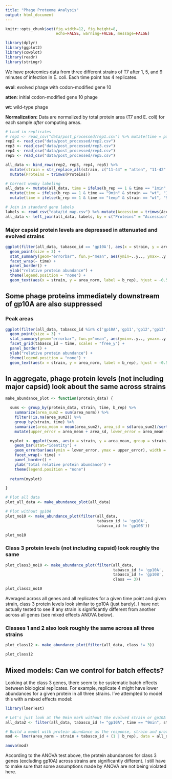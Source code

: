 ```yaml
---
title: "Phage Proteome Analysis"
output: html_document
---
```


```r
knitr::opts_chunk$set(fig.width=12, fig.height=8,
                      echo=FALSE, warning=FALSE, message=FALSE)

library(dplyr)
library(ggplot2)
library(cowplot)
library(readr)
library(stringr)
```


We have proteomics data from three different strains of T7 after 1, 5, and 9 minutes of infection in E. coli. Each time point has 4 replicates.

**evol**: evolved phage with codon-modified gene 10

**atten**: initial codon-modified gene 10 phage

**wt**: wild-type phage

**Normalization:** Data are normalized by total protein area (T7 and E. coli) for each sample _after_ computing areas.


```r

# Load in replicates
# rep1 <- read_csv("data/post_processed/rep1.csv") %>% mutate(time = paste0(time, "min"))
rep2 <- read_csv("data/post_processed/rep2.csv")
rep3 <- read_csv("data/post_processed/rep3.csv")
rep4 <- read_csv("data/post_processed/rep4.csv")
rep5 <- read_csv("data/post_processed/rep5.csv")

all_data <- bind_rows(rep2, rep3, rep4, rep5) %>%
  mutate(strain = str_replace_all(strain, c("11-44" = "atten", "11-42" = "evol", "11-46" = "wt"))) %>%
  mutate(Proteins = trimws(Proteins))

# Correct wonky labeling
all_data <- mutate(all_data, time = ifelse(b_rep == 1 & time == "1min" & strain == "wt", "temp", time)) %>% 
  mutate(time = ifelse(b_rep == 1 & time == "9min" & strain == "wt", "1min", time)) %>% 
  mutate(time = ifelse(b_rep == 1 & time == "temp" & strain == "wt", "9min", time))

# Join in standard gene labels
labels <- read_csv("data/id_map.csv") %>% mutate(Accession = trimws(Accession))
all_data <- left_join(all_data, labels, by = c("Proteins" = "Accession"))
```

### Major capsid protein levels are depressed in attenuated and evolved strains

```r
ggplot(filter(all_data, tabasco_id == 'gp10A'), aes(x = strain, y = area_norm, group = strain, color=factor(strain), order = desc(strain))) + 
  geom_point(size = 3) +
  stat_summary(geom="errorbar", fun.y="mean", aes(ymin=..y.., ymax=..y..), size=1) +
  facet_wrap(~ time) +
  panel_border() +
  ylab("relative protein abundance") +
  theme(legend.position = "none") +
  geom_text(aes(x = strain, y = area_norm, label = b_rep), hjust = -0.5)

```

## Some phage proteins immediately downstream of gp10A are also suppressed

### Peak areas
```r

ggplot(filter(all_data, tabasco_id %in% c('gp10A','gp11','gp12','gp13','gp14','gp15')), aes(x = strain, y = area_norm, group = strain, color=factor(strain), order = desc(strain))) + 
  geom_point(size = 3) +
  stat_summary(geom="errorbar", fun.y="mean", aes(ymin=..y.., ymax=..y..), size=1) +
  facet_grid(tabasco_id ~ time, scales = "free_y") +
  panel_border() +
  ylab("relative protein abundance") +
  theme(legend.position = "none") +
  geom_text(aes(x = strain, y = area_norm, label = b_rep), hjust = -0.5)

```

## In aggregate, phage protein levels (not including major capsid) look about the same across strains

```r

make_abundance_plot <- function(protein_data) {

  sums <- group_by(protein_data, strain, time, b_rep) %>% 
    summarize(area_sum2 = sum(area_norm)) %>% 
    filter(!is.na(area_sum2)) %>%
    group_by(strain, time) %>%
    summarize(area_mean = mean(area_sum2), area_sd = sd(area_sum2)/sqrt(n())) %>%
    mutate(upper_error = area_mean + area_sd, lower_error = area_mean - area_sd)

  myplot <- ggplot(sums, aes(x = strain, y = area_mean, group = strain, fill=factor(strain))) + 
    geom_bar(stat="identity") +
    geom_errorbar(aes(ymin = lower_error, ymax = upper_error), width = 0.5) +
    facet_wrap(~ time) +
    panel_border() +
    ylab('total relative protein abundance') +
    theme(legend.position = "none")
  
  return(myplot)

}

# Plot all data
plot_all_data <- make_abundance_plot(all_data)

# Plot without gp10A
plot_no10 <- make_abundance_plot(filter(all_data, 
                                        tabasco_id != 'gp10A', 
                                        tabasco_id != 'gp10B'))

plot_no10

```

### Class 3 protein levels (not including capsid) look roughly the same

```r

plot_class3_no10 <- make_abundance_plot(filter(all_data, 
                                               tabasco_id != 'gp10A', 
                                               tabasco_id != 'gp10B', 
                                               class == 3))

plot_class3_no10

```

Averaged across all genes and all replicates for a given time point and given strain, class 3 protein levels look similar to gp10A (just barely). I have not actually tested to see if any strain is significantly different from another across all genes (see mixed effects ANOVA below).

### Classes 1 and 2 also look roughly the same across all three strains

```r

plot_class12 <- make_abundance_plot(filter(all_data, class != 3))

plot_class12

```

## Mixed models: Can we control for batch effects?

Looking at the class 3 genes, there seem to be systematic batch effects between biological replicates. For example, replicate 4 might have lower abundances for a given protein in all three strains. I've attempted to model this with a mixed effects model:

```r
library(lmerTest)

# Let's just look at the 9min mark without the evolved strain or gp10A
all_data2 <- filter(all_data, tabasco_id != "gp10A", time == "9min", strain != "evol", class == 3)

# Build a model with protein abundance as the response, strain and protein as fixed, and biological replicate as random
mod <- lmer(area_norm ~ strain + tabasco_id + (1 | b_rep), data = all_data2)

anova(mod)

```

According to the ANOVA test above, the protein abundances for class 3 genes (excluding gp10A) across strains are significantly different. I still have to make sure that some assumptions made by ANOVA are not being violated here.

